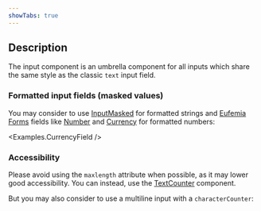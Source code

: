 ```yaml
---
showTabs: true
---
```



## Description

The input component is an umbrella component for all inputs which share the same style as the classic `text` input field.

### Formatted input fields (masked values)

You may consider to use [InputMasked](/uilib/components/input-masked/) for formatted strings and [Eufemia Forms](/uilib/extensions/forms/) fields like [Number](/uilib/extensions/forms/base-fields/Number/) and [Currency](/uilib/extensions/forms/feature-fields/Currency/) for formatted numbers:

<Examples.CurrencyField />

### Accessibility

Please avoid using the `maxlength` attribute when possible, as it may lower good accessibility. You can instead, use the [TextCounter](/uilib/components/fragments/text-counter/) component.

But you may also consider to use a multiline input with a `characterCounter`:

<MultipleOneRow />
